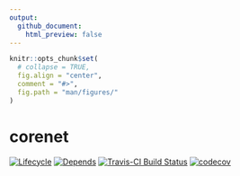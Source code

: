 ```yaml
---
output: 
  github_document:
    html_preview: false
---
```


<!-- README.Rmd generates README.md. -->

```r
knitr::opts_chunk$set(
  # collapse = TRUE,
  fig.align = "center",
  comment = "#>",
  fig.path = "man/figures/"
)
```



# corenet

[![Lifecycle](https://img.shields.io/badge/lifecycle-experimental-orange.svg)](https://www.tidyverse.org/lifecycle/#experimental)
[![Depends](https://img.shields.io/badge/Depends-GNU_R>=3.1-blue.svg)](https://www.r-project.org/)
[![Travis-CI Build Status](https://travis-ci.org/NPSCORELAB/corenet.svg?branch=master)](https://travis-ci.org/NPSCORELAB/corenet)
[![codecov](https://codecov.io/gh/NPSCORELAB/corenet/branch/master/graph/badge.svg)](https://codecov.io/gh/NPSCORELAB/corenet)